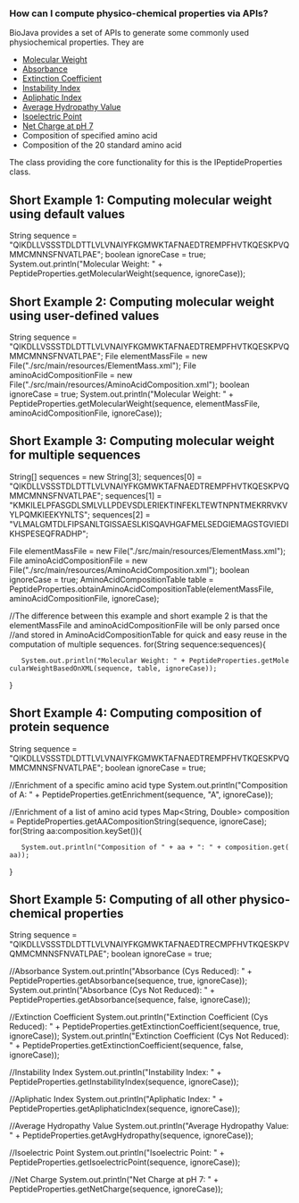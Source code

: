 === How can I compute physico-chemical properties via APIs? ===

BioJava provides a set of APIs to generate some commonly used physiochemical properties. They are 
<ul>
   <li>[http://biojava.org/wiki/BioJava:CookBook:AAPROP:molecularweight Molecular Weight]</li>
   <li>[http://biojava.org/wiki/BioJava:CookBook:AAPROP:absorbanceandextinctioncoefficient Absorbance]</li>
   <li>[http://biojava.org/wiki/BioJava:CookBook:AAPROP:absorbanceandextinctioncoefficient Extinction Coefficient]</li>
   <li>[http://biojava.org/wiki/BioJava:CookBook:AAPROP:instabilityindex Instability Index]</li>
   <li>[http://biojava.org/wiki/BioJava:CookBook:AAPROP:apliphaticindex Apliphatic Index]</li>
   <li>[http://biojava.org/wiki/BioJava:CookBook:AAPROP:averagehydropathyvalue Average Hydropathy Value]</li>
   <li>[http://biojava.org/wiki/BioJava:CookBook:AAPROP:isoelectricpoint Isoelectric Point]</li>
   <li>[http://biojava.org/wiki/BioJava:CookBook:AAPROP:netcharge Net Charge at pH 7]</li>
   <li>Composition of specified amino acid</li>
   <li>Composition of the 20 standard amino acid</li>
</ul>

The class providing the core functionality for this is the IPeptideProperties class.

==Short Example 1: Computing molecular weight using default values ==

<java>
String sequence = "QIKDLLVSSSTDLDTTLVLVNAIYFKGMWKTAFNAEDTREMPFHVTKQESKPVQMMCMNNSFNVATLPAE";
boolean ignoreCase = true;
System.out.println("Molecular Weight: " + PeptideProperties.getMolecularWeight(sequence, ignoreCase));
</java>

==Short Example 2: Computing molecular weight using user-defined values==

<java>
String sequence = "QIKDLLVSSSTDLDTTLVLVNAIYFKGMWKTAFNAEDTREMPFHVTKQESKPVQMMCMNNSFNVATLPAE";
File elementMassFile = new File("./src/main/resources/ElementMass.xml");
File aminoAcidCompositionFile = new File("./src/main/resources/AminoAcidComposition.xml");
boolean ignoreCase = true;
System.out.println("Molecular Weight: " + PeptideProperties.getMolecularWeight(sequence, elementMassFile, aminoAcidCompositionFile, ignoreCase));
</java>

==Short Example 3: Computing molecular weight for multiple sequences==

<java>
String[] sequences = new String[3];
sequences[0] = "QIKDLLVSSSTDLDTTLVLVNAIYFKGMWKTAFNAEDTREMPFHVTKQESKPVQMMCMNNSFNVATLPAE";
sequences[1] = "KMKILELPFASGDLSMLVLLPDEVSDLERIEKTINFEKLTEWTNPNTMEKRRVKVYLPQMKIEEKYNLTS";
sequences[2] = "VLMALGMTDLFIPSANLTGISSAESLKISQAVHGAFMELSEDGIEMAGSTGVIEDIKHSPESEQFRADHP";

File elementMassFile = new File("./src/main/resources/ElementMass.xml");
File aminoAcidCompositionFile = new File("./src/main/resources/AminoAcidComposition.xml");
boolean ignoreCase = true;
AminoAcidCompositionTable table = PeptideProperties.obtainAminoAcidCompositionTable(elementMassFile, aminoAcidCompositionFile, ignoreCase);

//The difference between this example and short example 2 is that the elementMassFile and aminoAcidCompositionFile will be only parsed once 
//and stored in AminoAcidCompositionTable for quick and easy reuse in the computation of multiple sequences.
for(String sequence:sequences){
    System.out.println("Molecular Weight: " + PeptideProperties.getMolecularWeightBasedOnXML(sequence, table, ignoreCase));
}
</java>

==Short Example 4: Computing composition of protein sequence==

<java>
String sequence = "QIKDLLVSSSTDLDTTLVLVNAIYFKGMWKTAFNAEDTREMPFHVTKQESKPVQMMCMNNSFNVATLPAE";
boolean ignoreCase = true;

//Enrichment of a specific amino acid type
System.out.println("Composition of A: " + PeptideProperties.getEnrichment(sequence, "A", ignoreCase));
		
//Enrichment of a list of amino acid types
Map<String, Double> composition = PeptideProperties.getAACompositionString(sequence, ignoreCase);
for(String aa:composition.keySet()){
	System.out.println("Composition of " + aa + ": " + composition.get(aa));
}
</java>

==Short Example 5: Computing of all other physico-chemical properties==

<java>
String sequence = "QIKDLLVSSSTDLDTTLVLVNAIYFKGMWKTAFNAEDTRECMPFHVTKQESKPVQMMCMNNSFNVATLPAE";
boolean ignoreCase = true;
		
//Absorbance
System.out.println("Absorbance (Cys Reduced): " + PeptideProperties.getAbsorbance(sequence, true, ignoreCase));
System.out.println("Absorbance (Cys Not Reduced): " + PeptideProperties.getAbsorbance(sequence, false, ignoreCase));
		
//Extinction Coefficient
System.out.println("Extinction Coefficient (Cys Reduced): " + PeptideProperties.getExtinctionCoefficient(sequence, true, ignoreCase));
System.out.println("Extinction Coefficient (Cys Not Reduced): " + PeptideProperties.getExtinctionCoefficient(sequence, false, ignoreCase));
		
//Instability Index
System.out.println("Instability Index: " + PeptideProperties.getInstabilityIndex(sequence, ignoreCase));
		
//Apliphatic Index
System.out.println("Apliphatic Index: " + PeptideProperties.getApliphaticIndex(sequence, ignoreCase));
		
//Average Hydropathy Value
System.out.println("Average Hydropathy Value: " + PeptideProperties.getAvgHydropathy(sequence, ignoreCase));
		
//Isoelectric Point
System.out.println("Isoelectric Point: " + PeptideProperties.getIsoelectricPoint(sequence, ignoreCase));
		
//Net Charge
System.out.println("Net Charge at pH 7: " + PeptideProperties.getNetCharge(sequence, ignoreCase));
</java>